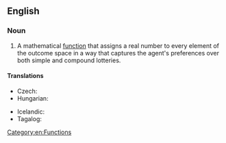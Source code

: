 ==English==
{{wikipedia|Utility}}

===Noun===
{{en-noun}}

# {{lb|en|game theory}} A mathematical [[function]] that assigns a real number to every element of the outcome space in a way that captures the agent's preferences over both simple and compound lotteries.

====Translations====
{{trans-top|mathematical function}}
* Czech: {{t|cs|užitková funkce|f}}
* Hungarian: {{t|hu|hasznossági függvény}}
{{trans-mid}}
* Icelandic: {{t|is|nytjafall|n}}
* Tagalog: {{t|tl|kabisa ng dahat}}
{{trans-bottom}}
[[Category:en:Functions]]
